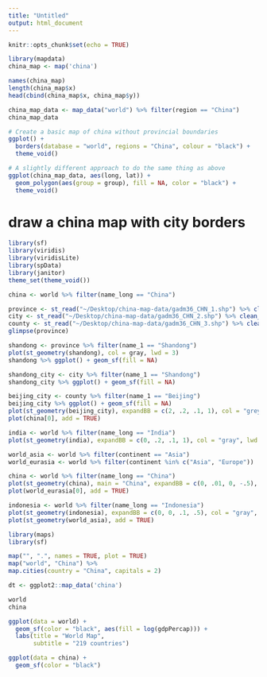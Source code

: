 ```yaml
---
title: "Untitled"
output: html_document
---
```


```r
knitr::opts_chunk$set(echo = TRUE)
```

```r
library(mapdata)
china_map <- map('china') 

names(china_map)
length(china_map$x)
head(cbind(china_map$x, china_map$y))

china_map_data <- map_data("world") %>% filter(region == "China") 
china_map_data

# Create a basic map of china without provincial boundaries
ggplot() +
  borders(database = "world", regions = "China", colour = "black") +
  theme_void()

# A slightly different approach to do the same thing as above 
ggplot(china_map_data, aes(long, lat)) +
  geom_polygon(aes(group = group), fill = NA, color = "black") +
  theme_void()
```

# draw a china map with city borders

```r
library(sf)
library(viridis)
library(viridisLite)
library(spData)
library(janitor)
theme_set(theme_void())

china <- world %>% filter(name_long == "China")

province <- st_read("~/Desktop/china-map-data/gadm36_CHN_1.shp") %>% clean_names()
city <- st_read("~/Desktop/china-map-data/gadm36_CHN_2.shp") %>% clean_names()
county <- st_read("~/Desktop/china-map-data/gadm36_CHN_3.shp") %>% clean_names()
glimpse(province)

shandong <- province %>% filter(name_1 == "Shandong")
plot(st_geometry(shandong), col = gray, lwd = 3)
shandong %>% ggplot() + geom_sf(fill = NA)

shandong_city <- city %>% filter(name_1 == "Shandong")
shandong_city %>% ggplot() + geom_sf(fill = NA)

beijing_city <- county %>% filter(name_1 == "Beijing")
beijing_city %>% ggplot() + geom_sf(fill = NA)
plot(st_geometry(beijing_city), expandBB = c(2, .2, .1, 1), col = "grey", lwd = 3)
plot(china[0], add = TRUE)

```

```r
india <- world %>% filter(name_long == "India")
plot(st_geometry(india), expandBB = c(0, .2, .1, 1), col = "gray", lwd = 3)

world_asia <- world %>% filter(continent == "Asia")
world_eurasia <- world %>% filter(continent %in% c("Asia", "Europe"))

china <- world %>% filter(name_long == "China")
plot(st_geometry(china), main = "China", expandBB = c(0, .01, 0, -.5), col = "gray", lwd = 3)
plot(world_eurasia[0], add = TRUE)

indonesia <- world %>% filter(name_long == "Indonesia")
plot(st_geometry(indonesia), expandBB = c(0, 0, .1, .5), col = "gray", lwd = 3)
plot(st_geometry(world_asia), add = TRUE)
```

```r
library(maps)
library(sf)

map("", ".", names = TRUE, plot = TRUE)
map("world", "China") %>% 
map.cities(country = "China", capitals = 2)

dt <- ggplot2::map_data('china')
```
```r
world
china

ggplot(data = world) +
  geom_sf(color = "black", aes(fill = log(gdpPercap))) +
  labs(title = "World Map", 
       subtitle = "219 countries")

ggplot(data = china) +
  geom_sf(color = "black")
```

